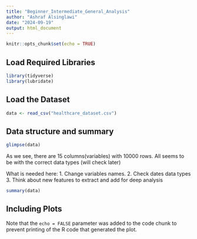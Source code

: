 ```yaml
---
title: "Beginner_Intermediate_General_Analysis"
author: "Ashraf Alsinglawi"
date: "2024-09-19"
output: html_document
---
```


```r
knitr::opts_chunk$set(echo = TRUE)
```

## Load Required Libraries

```r
library(tidyverse)
library(lubridate)
```

## Load the Dataset
```r
data <- read_csv("healthcare_dataset.csv")
```
## Data structure and summary
```r
glimpse(data)
```
As we see, there are 15 columns(variables) with 10000 rows. All seems to be with the correct data types (will check later)

What is needed here:
1. Change variables names.
2. Check dates data types
3. Think about new features to extract and add for deep analysis


```r
summary(data)
```


## Including Plots


Note that the `echo = FALSE` parameter was added to the code chunk to prevent printing of the R code that generated the plot.
